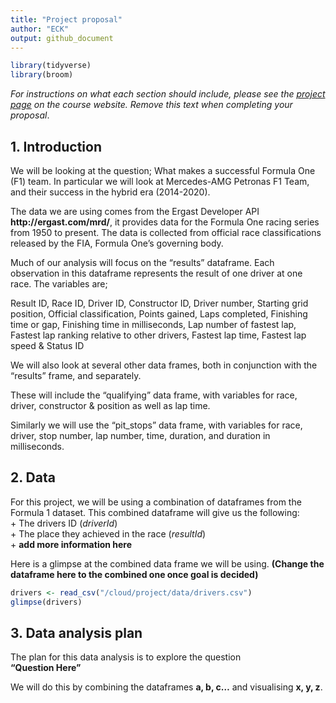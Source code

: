 ```yaml
---
title: "Project proposal"
author: "ECK"
output: github_document
---
```


```r
library(tidyverse)
library(broom)
```

*For instructions on what each section should include, please see the [project page](https://idsed.digital/assessments/project/#proposal) on the course website. Remove this text when completing your proposal*.

## 1. Introduction
We will be looking at the question; What makes a successful Formula One (F1) team. In particular we will look at Mercedes-AMG Petronas F1 Team, and their success in the hybrid era (2014-2020).

The data we are using comes from the Ergast Developer API **http://ergast.com/mrd/**, it provides data for the Formula One racing series from 1950 to present. The data is collected from official race classifications released by the FIA, Formula One's governing body.

Much of our analysis will focus on the "results" dataframe. Each observation in this dataframe represents the result of one driver at one race. The variables are; 

Result ID, 
Race ID, 
Driver ID, 
Constructor ID,
Driver number,
Starting grid position,
Official classification,
Points gained,
Laps completed,
Finishing time or gap,
Finishing time in milliseconds,
Lap number of fastest lap,
Fastest lap ranking relative to other drivers,
Fastest lap time,
Fastest lap speed &
 Status ID
 
 We will also look at several other data frames, both in conjunction with the "results" frame, and separately.
 
 These will include the "qualifying" data frame, with variables for race, driver, constructor & position as well as lap time.
 
Similarly we will use the "pit_stops" data frame, with variables for race, driver, stop number, lap number, time, duration, and duration in milliseconds.
 
 


## 2. Data

For this project, we will be using a combination of dataframes from the Formula 1 dataset. This combined dataframe will give us the following:  
+ The drivers ID (*driverId*)  
+ The place they achieved in the race (*resultId*)  
+ **add more information here**

Here is a glimpse at the combined data frame we will be using. **(Change the dataframe here to the combined one once goal is decided)**
```r
drivers <- read_csv("/cloud/project/data/drivers.csv")
glimpse(drivers)
```


## 3. Data analysis plan

The plan for this data analysis is to explore the question   
**"Question Here"**

We will do this by combining the dataframes **a, b, c...** and visualising **x, y, z**.

